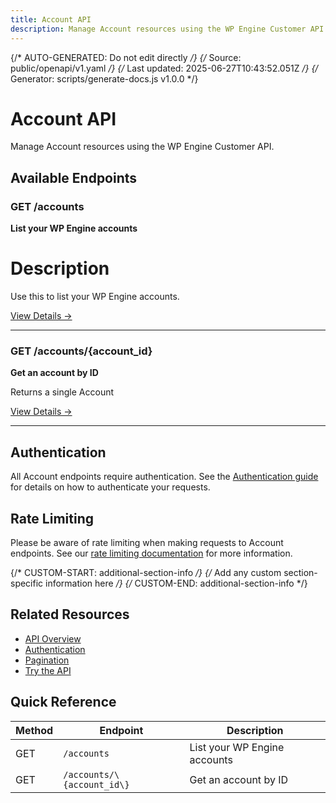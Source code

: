 ```yaml
---
title: Account API
description: Manage Account resources using the WP Engine Customer API
---
```


{/* AUTO-GENERATED: Do not edit directly */}
{/* Source: public/openapi/v1.yaml */}
{/* Last updated: 2025-06-27T10:43:52.051Z */}
{/* Generator: scripts/generate-docs.js v1.0.0 */}

# Account API

Manage Account resources using the WP Engine Customer API.

## Available Endpoints

### GET /accounts

**List your WP Engine accounts**

# Description
Use this to list your WP Engine accounts.


[View Details →](/api-reference/endpoints/account/list-accounts/)

---

### GET /accounts/\{account_id\}

**Get an account by ID**

Returns a single Account

[View Details →](/api-reference/endpoints/account/get-account/)

---


## Authentication

All Account endpoints require authentication. See the [Authentication guide](/api-reference/authentication/) for details on how to authenticate your requests.

## Rate Limiting

Please be aware of rate limiting when making requests to Account endpoints. See our [rate limiting documentation](/api-reference/overview/#rate-limiting) for more information.

{/* CUSTOM-START: additional-section-info */}
{/* Add any custom section-specific information here */}
{/* CUSTOM-END: additional-section-info */}

## Related Resources

- [API Overview](/api-reference/overview/)
- [Authentication](/api-reference/authentication/)
- [Pagination](/api-reference/pagination/)
- [Try the API](/try/playground/)

## Quick Reference

| Method | Endpoint | Description |
|--------|----------|-------------|
| GET | `/accounts` | List your WP Engine accounts |
| GET | `/accounts/\{account_id\}` | Get an account by ID |
